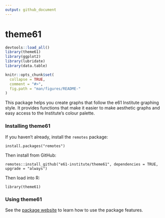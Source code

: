 ```yaml
---
output: github_document
---
```


<!-- readme.md is generated by readme.rmd, please edit that document instead -->

# theme61

```r
devtools::load_all()
library(theme61)
library(ggplot2)
library(lubridate)
library(data.table)

knitr::opts_chunk$set(
  collapse = TRUE,
  comment = "#>",
  fig.path = "man/figures/README-"
)
```

This package helps you create graphs that follow the e61 Institute graphing style. It provides functions that make it easier to make aesthetic graphs and easy access to the Institute's colour palette.

### Installing theme61

If you haven't already, install the `remotes` package:

`install.packages("remotes")`

Then install from GitHub:

`remotes::install_github("e61-institute/theme61", dependencies = TRUE, upgrade = "always")`

Then load into R:

`library(theme61)`

### Using theme61

See the [package website](https://e61-institute.github.io/theme61/) to learn how to use the package features.
